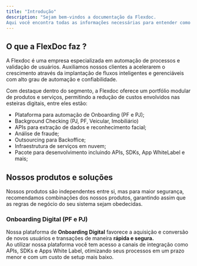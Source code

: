 ```yaml
---
title: "Introdução"
description: "Sejam bem-vindos a documentação da Flexdoc. 
Aqui você encontra todas as informações necessárias para entender como o nosso sistema funciona para integração."
---
```


## **O que a FlexDoc faz ?**

A Flexdoc é uma empresa especializada em automação de processos e validação de usuários. Auxiliamos nossos clientes a acelerarem o crescimento através da implantação de fluxos inteligentes e gerenciáveis com alto grau de automação e confiabilidade.

Com destaque dentro do segmento, a Flexdoc oferece um portfólio modular de produtos e serviços, permitindo a redução de custos envolvidos nas esteiras digitais, entre eles estão:

- Plataforma para automação de Onboarding (PF e PJ);
- Background Checking (PJ, PF, Veicular, Imobiliário)
- APIs para extração de dados e reconhecimento facial;
- Análise de fraude;
- Outsourcing para Backoffice;
- Infraestrutura de serviços em nuvem;
- Pacote para desenvolvimento incluindo APIs, SDKs, App WhiteLabel e mais;

## **Nossos produtos e soluções**

Nossos produtos são independentes entre si, mas para maior segurança, recomendamos combinações dos nossos produtos, garantindo assim que as regras de negócio do seu sistema sejam obedecidas.

### **Onboarding Digital (PF e PJ)**

Nossa plataforma de **Onboarding Digital** favorece a aquisição e conversão de novos usuários e transações de maneira **rápida e segura.**\
Ao utilizar nossa plataforma você tem acesso a canais de integração como APIs, SDKs e Apps White Label, otimizando seus processos em um prazo menor e com um custo de setup mais baixo.